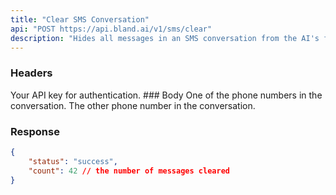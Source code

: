 ```yaml
---
title: "Clear SMS Conversation"
api: "POST https://api.bland.ai/v1/sms/clear"
description: "Hides all messages in an SMS conversation from the AI's future responses (without permanently deleting them). For development/debugging."
---
```


### Headers

<ParamField header="authorization" type="string" required>
  Your API key for authentication.
</ParamField>
### Body


<ParamField body="to" type="string" required>
    One of the phone numbers in the conversation.
</ParamField>

<ParamField body="from" type="string" required>
    The other phone number in the conversation.
</ParamField>

### Response

<ResponseExample>

```json Response
{
    "status": "success",
    "count": 42 // the number of messages cleared
}
```

</ResponseExample>
